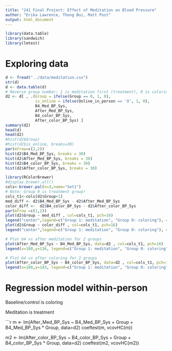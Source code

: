 ```yaml
---
title: "241 Final Project: Effect of Meditation on Blood Pressure"
author: "Erika Lawrence, Thong Bui, Matt Post"
output: html_document 
---
```

```r
library(data.table)
library(sandwich)
library(lmtest)
```

# Exploring data

```r
d <- fread("../data/meditation.csv")
str(d)
d <- data.table(d)
# Reverse group number: 1 is meditation first (treatment), 0 is coloring 1st
d2 <- d[ , .(Group = ifelse(Group == 0, 1, 0), 
             is_online = ifelse(Online_in_person == 'O', 1, 0),
             B4_Med_BP_Sys,
             After_Med_BP_Sys,
             B4_color_BP_Sys,
             After_color_BP_Sys) ]
summary(d2)
head(d)
head(d2)
#hist(d2$Group)
#hist(d2$is_online, breaks=30)
par(mfrow=c(2,2))
hist(d2$B4_Med_BP_Sys, breaks = 30)
hist(d2$After_Med_BP_Sys, breaks = 30)
hist(d2$B4_color_BP_Sys, breaks = 30)
hist(d2$After_color_BP_Sys, breaks = 30)

library(RColorBrewer)
#display.brewer.all()
cols<-brewer.pal(n=3,name="Set1")
# Note: Group 0 is treatment group!
cols_t1<-cols[d2$Group+1]
med_diff <- d2$B4_Med_BP_Sys - d2$After_Med_BP_Sys
color_diff <-  d2$B4_color_BP_Sys - d2$After_color_BP_Sys
par(mfrow =c(1,2))
plot(d2$Group ~ med_diff , col=cols_t1, pch=16)
legend("center",legend=c("Group 1: meditation", "Group 0: coloring"), col=cols_t1, pch=16)
plot(d2$Group ~ color_diff , col=cols_t1, pch=16)
legend("center",legend=c("Group 1: meditation", "Group 0: coloring"), col=cols_t1, pch=16)

# Plot b4 vs after meditation for 2 groups
plot(After_Med_BP_Sys ~ B4_Med_BP_Sys, data=d2 , col=cols_t1, pch=16)
legend(x=100,y=136, legend=c("Group 1: meditation", "Group 0: coloring"), col=cols_t1, pch=16, xpd=TRUE)

# Plot b4 vs after coloring for 2 groups
plot(After_color_BP_Sys ~ B4_color_BP_Sys, data=d2 , col=cols_t1, pch=16)
legend(x=100,y=143, legend=c("Group 1: meditation", "Group 0: coloring"), col=cols_t1, pch=16, xpd=TRUE)

```

# Regression model within-person
Baseline/control is coloring

Meditation is treatment

```r

m <- lm(After_Med_BP_Sys ~ B4_Med_BP_Sys + Group + B4_Med_BP_Sys * Group, data=d2)
coeftest(m, vcovHC(m))

m2 <- lm(After_color_BP_Sys ~ B4_color_BP_Sys + Group + B4_color_BP_Sys * Group, data=d2)
coeftest(m2, vcovHC(m2))
